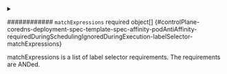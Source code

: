 

<PartialMatchlabels />



<details className="config-field" data-expandable="true">
<summary>

############ `matchExpressions` <span className="config-field-required" data-required="false">required</span> <span className="config-field-type">object[]</span> <span className="config-field-default"></span> <span className="config-field-enum"></span> {#controlPlane-coredns-deployment-spec-template-spec-affinity-podAntiAffinity-requiredDuringSchedulingIgnoredDuringExecution-labelSelector-matchExpressions}

matchExpressions is a list of label selector requirements. The requirements are ANDed.

</summary>

<PartialMatchexpressionsreference />


</details>
